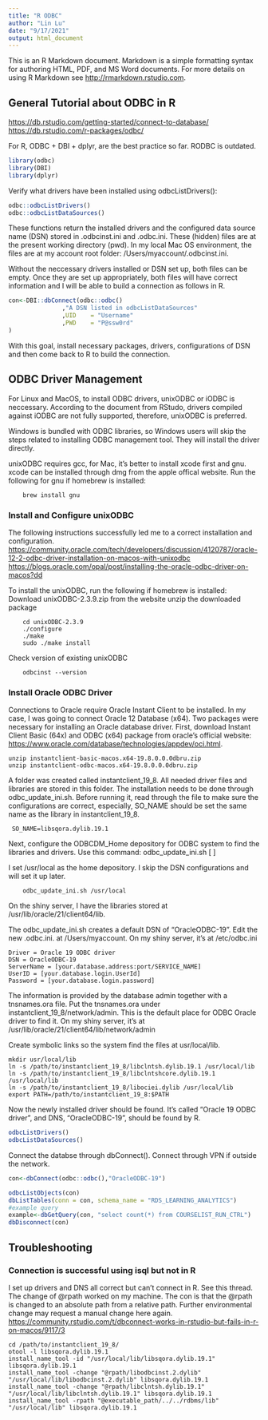 ```yaml
---
title: "R ODBC"
author: "Lin Lu"
date: "9/17/2021"
output: html_document
---
```


This is an R Markdown document. Markdown is a simple formatting syntax for authoring HTML, PDF, and MS Word documents. For more details on using R Markdown see <http://rmarkdown.rstudio.com>.

## General Tutorial about ODBC in R
<https://db.rstudio.com/getting-started/connect-to-database/>
<https://db.rstudio.com/r-packages/odbc/>

For R, ODBC + DBI + dplyr, are the best practice so far. RODBC is outdated.
```R
library(odbc)
library(DBI)
library(dplyr)
```

Verify what drivers have been installed using odbcListDrivers():
```R
odbc::odbcListDrivers()
odbc::odbcListDataSources()
```

These functions return the installed drivers and the configured data source name (DSN) stored in .odbcinst.ini and .odbc.ini. These (hidden) files are at the present working directory (pwd). In my local Mac OS environment, the files are at my account root folder: /Users/myaccount/.odbcinst.ini.

Without the neccessary drivers installed or DSN set up, both files can be empty. Once they are set up appropriately, both files will have correct information and I will be able to build a connection as follows in R.
```R
con<-DBI::dbConnect(odbc::odbc()
               ,"A DSN listed in odbcListDataSources"
               ,UID    = "Username"
               ,PWD    = "P@ssw0rd"
)
```

With this goal, install necessary packages, drivers, configurations of DSN and then come back to R to build the connection.

## ODBC Driver Management

For Linux and MacOS, to install ODBC drivers, unixODBC or iODBC is neccessary. According to the document from RStudo, drivers compiled against iODBC are not fully supported, therefore, unixODBC is preferred.

Windows is bundled with ODBC libraries, so Windows users will skip the steps related to installing ODBC management tool. They will install the driver directly.

unixODBC requires gcc, for Mac, it's better to install xcode first and gnu. xcode can be installed through dmg from the apple offical website. Run the following for gnu if homebrew is installed:
```shell
    brew install gnu
```
### Install and Configure unixODBC
The following instructions successfully led me to a correct installation and configuration.
<https://community.oracle.com/tech/developers/discussion/4120787/oracle-12-2-odbc-driver-installation-on-macos-with-unixodbc>
<https://blogs.oracle.com/opal/post/installing-the-oracle-odbc-driver-on-macos?dd>

To install the unixODBC, run the following if homebrew is installed: Download unixODBC-2.3.9.zip from the website unzip the downloaded package
```shell
    cd unixODBC-2.3.9
    ./configure
    ./make
    sudo ./make install
```
Check version of existing unixODBC
```shell
    odbcinst --version
```
### Install Oracle ODBC Driver
Connections to Oracle require Oracle Instant Client to be installed. In my case, I was going to connect Oracle 12 Database (x64). Two packages were necessary for installing an Oracle database driver. First, download Instant Client Basic (64x) and ODBC (x64) package from oracle's official website: <https://www.oracle.com/database/technologies/appdev/oci.html>.
```shell
unzip instantclient-basic-macos.x64-19.8.0.0.0dbru.zip
unzip instantclient-odbc-macos.x64-19.8.0.0.0dbru.zip
```

A folder was created called instantclient_19_8. All needed driver files and libraries are stored in this folder. The installation needs to be done through odbc_update_ini.sh. Before running it, read through the file to make sure the configurations are correct, especially, SO_NAME should be set the same name as the library in instantclient_19_8.
```shell
 SO_NAME=libsqora.dylib.19.1
```

Next, configure the ODBCDM_Home depository for ODBC system to find the libraries and drivers. Use this command: odbc_update_ini.sh <ODBCDM_Home> [<Install_Location> <Driver_Name> <DSN> <ODBCINI>]

I set /usr/local as the home depository. I skip the DSN configurations and will set it up later.
```shell
    odbc_update_ini.sh /usr/local
```
<Some steps here> On the shiny server, I have the libraries stored at /usr/lib/oracle/21/client64/lib.

The odbc_update_ini.sh creates a default DSN of "OracleODBC-19". Edit the new .odbc.ini. at /Users/myaccount. On my shiny server, it's at /etc/odbc.ini
```
Driver = Oracle 19 ODBC driver
DSN = OracleODBC-19
ServerName = [your.database.address:port/SERVICE_NAME]
UserID = [your.database.login.UserId]
Password = [your.database.login.password]
```

The information is provided by the database admin together with a tnsnames.ora file. Put the tnsnames.ora under instantclient_19_8/network/admin. This is the default place for ODBC Oracle driver to find it. On my shiny server, it's at /usr/lib/oracle/21/client64/lib/network/admin

Create symbolic links so the system find the files at usr/local/lib.
```shell
mkdir usr/local/lib
ln -s /path/to/instantclient_19_8/libclntsh.dylib.19.1 /usr/local/lib
ln -s /path/to/instantclient_19_8/libclntshcore.dylib.19.1 /usr/local/lib
ln -s /path/to/instantclient_19_8/libociei.dylib /usr/local/lib
export PATH=/path/to/instantclient_19_8:$PATH
```

Now the newly installed driver should be found. It's called "Oracle 19 ODBC driver", and DNS, "OracleODBC-19", should be found by R.
```R
odbcListDrivers()
odbcListDataSources()
```

Connect the databse through dbConnect(). Connect through VPN if outside the network.
```R
con<-dbConnect(odbc::odbc(),"OracleODBC-19")

odbcListObjects(con)
dbListTables(conn = con, schema_name = "RDS_LEARNING_ANALYTICS")
#example query
example<-dbGetQuery(con, "select count(*) from COURSELIST_RUN_CTRL")
dbDisconnect(con)
```

## Troubleshooting
### Connection is successful using isql but not in R
I set up drivers and DNS all correct but can't connect in R. See this thread. The change of @rpath worked on my machine. The con is that the @rpath is changed to an absolute path from a relative path. Further environmental change may request a manual change here again.
<https://community.rstudio.com/t/dbconnect-works-in-rstudio-but-fails-in-r-on-macos/9117/3>
```shell
cd /path/to/instantclient_19_8/
otool -l libsqora.dylib.19.1
install_name_tool -id "/usr/local/lib/libsqora.dylib.19.1" libsqora.dylib.19.1
install_name_tool -change "@rpath/libodbcinst.2.dylib" "/usr/local/lib/libodbcinst.2.dylib" libsqora.dylib.19.1
install_name_tool -change "@rpath/libclntsh.dylib.19.1" "/usr/local/lib/libclntsh.dylib.19.1" libsqora.dylib.19.1
install_name_tool -rpath "@executable_path/../../rdbms/lib" "/usr/local/lib" libsqora.dylib.19.1

```
